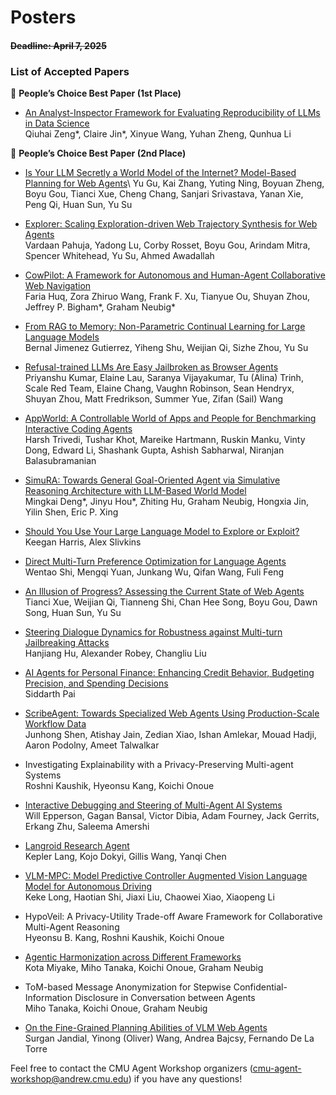 # Posters

#### ~~Deadline: April 7, 2025~~

### List of Accepted Papers

🥇 **People’s Choice Best Paper (1st Place)**
* [An Analyst-Inspector Framework for Evaluating Reproducibility of LLMs in Data Science](https://drive.google.com/file/d/1HIfbbvpKR3qbVyXi-EEakEKp8PtPdShF/view?usp=sharing)\
Qiuhai Zeng*, Claire Jin*, Xinyue Wang, Yuhan Zheng, Qunhua Li

🥈 **People’s Choice Best Paper (2nd Place)** 
* [Is Your LLM Secretly a World Model of the Internet? Model-Based Planning for Web Agents](https://drive.google.com/open?id=1EqIpLjbP5ORu9Ku5aGLdfHrQqT8Y2hU_)\
Yu Gu, Kai Zhang, Yuting Ning, Boyuan Zheng, Boyu Gou, Tianci Xue, Cheng Chang, Sanjari Srivastava, Yanan Xie, Peng Qi, Huan Sun, Yu Su

* [Explorer: Scaling Exploration-driven Web Trajectory Synthesis for Web Agents](https://drive.google.com/open?id=11T3YJ5xcQIUyUmks0zrIuuigrQRstCF9)\
Vardaan Pahuja, Yadong Lu, Corby Rosset, Boyu Gou, Arindam Mitra, Spencer Whitehead, Yu Su, Ahmed Awadallah

* [CowPilot: A Framework for Autonomous and Human-Agent Collaborative Web Navigation](https://drive.google.com/open?id=1gNICHiwxmIqbZTyzDumhV8B8R4VQ0MCB)\
Faria Huq, Zora Zhiruo Wang, Frank F. Xu, Tianyue Ou, Shuyan Zhou, Jeffrey P. Bigham*, Graham Neubig*

* [From RAG to Memory: Non-Parametric Continual Learning for Large Language Models](https://drive.google.com/open?id=13SltJ0OukHSne-QP4_gzO-IfeKcC3Uam)\
Bernal Jimenez Gutierrez, Yiheng Shu, Weijian Qi, Sizhe Zhou, Yu Su

* [Refusal-trained LLMs Are Easy Jailbroken as Browser Agents](https://drive.google.com/open?id=1-QkDyndjn6zxTse7Pcsf_MIeaDJid42b)\
Priyanshu Kumar, Elaine Lau, Saranya Vijayakumar, Tu (Alina) Trinh, Scale Red Team, Elaine Chang, Vaughn Robinson, Sean Hendryx, Shuyan Zhou, Matt Fredrikson, Summer Yue, Zifan (Sail) Wang

* [AppWorld: A Controllable World of Apps and People for Benchmarking Interactive Coding Agents](https://drive.google.com/open?id=1py5vd8VAWkbU8ZQ1KcydV5c0h49LdDB-)\
Harsh Trivedi, Tushar Khot, Mareike Hartmann, Ruskin Manku, Vinty Dong, Edward Li, Shashank Gupta, Ashish Sabharwal, Niranjan Balasubramanian

* [SimuRA: Towards General Goal-Oriented Agent via Simulative Reasoning Architecture with LLM-Based World Model](https://drive.google.com/open?id=1UM08AiKCilrYvyZ2370oldCbFWAruZmz)\
Mingkai Deng*, Jinyu Hou*, Zhiting Hu, Graham Neubig, Hongxia Jin, Yilin Shen, Eric P. Xing

* [Should You Use Your Large Language Model to Explore or Exploit?](https://drive.google.com/open?id=15EgH6JPUl9fmE91CMaKV1DbZJjMlW52o)\
Keegan Harris, Alex Slivkins

* [Direct Multi-Turn Preference Optimization for Language Agents](https://drive.google.com/open?id=1vW9rOtFf1wmFJ3wV70hndm4c3GihH8RY)\
Wentao Shi, Mengqi Yuan, Junkang Wu, Qifan Wang, Fuli Feng

* [An Illusion of Progress? Assessing the Current State of Web Agents](https://drive.google.com/open?id=1OTp5p64JC8qoaHTYVANjFUxZsEOPjkle)\
Tianci Xue, Weijian Qi, Tianneng Shi, Chan Hee Song, Boyu Gou, Dawn Song, Huan Sun, Yu Su

* [Steering Dialogue Dynamics for Robustness against Multi-turn Jailbreaking Attacks](https://drive.google.com/open?id=15-sAqwa9dHo4uINfYeJYtbFCK11I0U0J)\
Hanjiang Hu, Alexander Robey, Changliu Liu

* [AI Agents for Personal Finance: Enhancing Credit Behavior, Budgeting Precision, and Spending Decisions](https://drive.google.com/open?id=1YQtvTGdeZv91G5QL-X8oYotUjyvlXMPM)\
Siddarth Pai

* [ScribeAgent: Towards Specialized Web Agents Using Production-Scale Workflow Data](https://drive.google.com/open?id=158STiURk9R3UGGZCxuePaftllxWY2G8n)\
Junhong Shen, Atishay Jain, Zedian Xiao, Ishan Amlekar, Mouad Hadji, Aaron Podolny, Ameet Talwalkar

* Investigating Explainability with a Privacy-Preserving Multi-agent Systems\
Roshni Kaushik, Hyeonsu Kang, Koichi Onoue

* [Interactive Debugging and Steering of Multi-Agent AI Systems](https://drive.google.com/open?id=1f19pDwNOSa68X2N_dL3qoNDdeFav535j)\
Will Epperson, Gagan Bansal, Victor Dibia, Adam Fourney, Jack Gerrits, Erkang Zhu, Saleema Amershi

* [Langroid Research Agent](https://drive.google.com/open?id=1v8sj8kKumS8cj3sfFeDKROnY88NJ7nLZ)\
Kepler Lang, Kojo Dokyi, Gillis Wang, Yanqi Chen

* [VLM-MPC: Model Predictive Controller Augmented Vision Language Model for Autonomous Driving](https://drive.google.com/open?id=1kAY0_3BGKSMtdt77a_Ls5umvbeuk2M58)\
Keke Long, Haotian Shi, Jiaxi Liu, Chaowei Xiao, Xiaopeng Li

* HypoVeil: A Privacy-Utility Trade-off Aware Framework for Collaborative Multi-Agent Reasoning\
Hyeonsu B. Kang, Roshni Kaushik, Koichi Onoue

* [Agentic Harmonization across Different Frameworks](https://drive.google.com/open?id=1LxFN8V1_jmdMZGuyaCHRGlDYQeJB96_A)\
Kota Miyake, Miho Tanaka, Koichi Onoue, Graham Neubig

* ToM-based Message Anonymization for Stepwise Confidential-Information Disclosure in Conversation between Agents\
Miho Tanaka, Koichi Onoue, Graham Neubig

* [On the Fine-Grained Planning Abilities of VLM Web Agents](https://drive.google.com/open?id=1OspM4nvseA1mrlHbqVTtRIptfGZJDXBO)\
Surgan Jandial, Yinong (Oliver) Wang, Andrea Bajcsy, Fernando De La Torre


Feel free to contact the CMU Agent Workshop organizers (cmu-agent-workshop@andrew.cmu.edu) if you have any questions!

